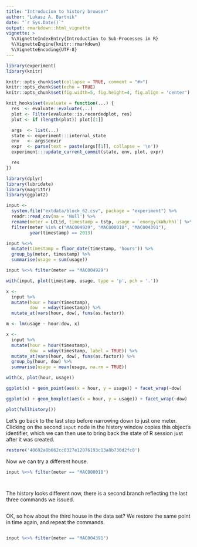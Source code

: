 ```yaml
---
title: "Introducion to history browser"
author: "Lukasz A. Bartnik"
date: "`r Sys.Date()`"
output: rmarkdown::html_vignette
vignette: >
  %\VignetteIndexEntry{Introduction to Sub-Processes in R}
  %\VignetteEngine{knitr::rmarkdown}
  %\VignetteEncoding{UTF-8}
---
```


```r
library(experiment)
library(knitr)

knitr::opts_chunk$set(collapse = TRUE, comment = "#>")
knitr::opts_chunk$set(echo = TRUE)
knitr::opts_chunk$set(fig.width=5, fig.height=4, fig.align = 'center')
```


```r
knit_hooks$set(evaluate = function(...) {
  res  <- evaluate::evaluate(...)
  plot <- Filter(evaluate::is.recordedplot, res)
  plot <- if (length(plot)) plot[[1]]

  args  <- list(...)
  state <- experiment:::internal_state
  env   <- args$envir
  expr  <- parse(text = paste(args[[1]], collapse = '\n'))
  experiment:::update_current_commit(state, env, plot, expr)

  res
})
```


```r
library(dplyr)
library(lubridate)
library(magrittr)
library(ggplot2)
```



```r
input <-
  system.file("extdata/block_62.csv", package = "experiment") %>%
  readr::read_csv(na = 'Null') %>%
  rename(meter = LCLid, timestamp = tstp, usage = `energy(kWh/hh)`) %>%
  filter(meter %in% c("MAC004929", "MAC000010", "MAC004391"),
         year(timestamp) == 2013)
```

```r
input %<>%
  mutate(timestamp = floor_date(timestamp, 'hours')) %>%
  group_by(meter, timestamp) %>%
  summarise(usage = sum(usage))
```


```r
input %<>% filter(meter == "MAC004929")
```

```r
with(input, plot(timestamp, usage, type = 'p', pch = '.'))
```

```r
x <-
  input %>%
  mutate(hour = hour(timestamp),
         dow  = wday(timestamp)) %>%
  mutate_at(vars(hour, dow), funs(as.factor))
```

```r
m <- lm(usage ~ hour:dow, x)
```

```r
x <-
  input %>%
  mutate(hour = hour(timestamp),
         dow  = wday(timestamp, label = TRUE)) %>%
  mutate_at(vars(hour, dow), funs(as.factor)) %>%
  group_by(hour, dow) %>%
  summarise(usage = mean(usage, na.rm = TRUE))
```

```r
with(x, plot(hour, usage))
```

```r
ggplot(x) + geom_point(aes(x = hour, y = usage)) + facet_wrap(~dow)
```

```r
ggplot(x) + geom_boxplot(aes(x = hour, y = usage)) + facet_wrap(~dow)
```


```r
plot(fullhistory())
```


Let's go back to the last step before narrowing down to just one meter.
Clicking on the second `input` node in the history window copies this
object's identifier, which we can then use to bring back the state of
R session just after it was created.


```r
restore('40692a8b662cc0327e12076193c13a8b730d2fc0')
```


Now we can try a different house.

```r
input %<>% filter(meter == "MAC000010")
```

```r
```

```r
```


The history looks different now, there is a second branch reflecting
the last three commands we issued.

```r
```


OK, so how about the third house in the data set? We restore the same
point in time again, and repeat the commands.

```r
```

```r
input %<>% filter(meter == "MAC004391")
```

```r
```

```r
```

```r
```
